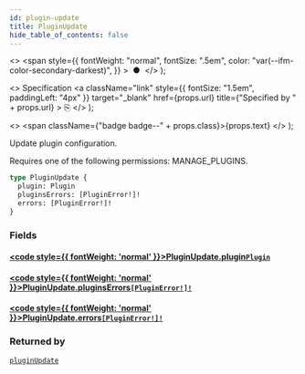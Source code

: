```yaml
---
id: plugin-update
title: PluginUpdate
hide_table_of_contents: false
---
```


  <>
    <span
      style={{
        fontWeight: "normal",
        fontSize: ".5em",
        color: "var(--ifm-color-secondary-darkest)",
      }}
    >
      &nbsp;●&nbsp;
    </span>
  </>
);

  <>
    Specification
    <a
      className="link"
      style={{ fontSize: "1.5em", paddingLeft: "4px" }}
      target="\_blank"
      href={props.url}
      title={"Specified by " + props.url}
    >
      ⎘
    </a>
  </>
);

  <>
    <span className={"badge badge--" + props.class}>{props.text}</span>
  </>
);

Update plugin configuration.

Requires one of the following permissions: MANAGE_PLUGINS.

```graphql
type PluginUpdate {
  plugin: Plugin
  pluginsErrors: [PluginError!]!
  errors: [PluginError!]!
}
```

### Fields

#### [<code style={{ fontWeight: 'normal' }}>PluginUpdate.<b>plugin</b></code>](#)<Bullet />[`Plugin`](../../api-reference/miscellaneous/objects/plugin) <Badge class="secondary" text="object"/> <Badge class="secondary" text="miscellaneous"/>

>

#### [<code style={{ fontWeight: 'normal' }}>PluginUpdate.<b>pluginsErrors</b></code>](#)<Bullet />[`[PluginError!]!`](../../api-reference/miscellaneous/objects/plugin-error) <Badge class="secondary" text="non-null"/> <Badge class="secondary" text="object"/> <Badge class="secondary" text="miscellaneous"/>

>

#### [<code style={{ fontWeight: 'normal' }}>PluginUpdate.<b>errors</b></code>](#)<Bullet />[`[PluginError!]!`](../../api-reference/miscellaneous/objects/plugin-error) <Badge class="secondary" text="non-null"/> <Badge class="secondary" text="object"/> <Badge class="secondary" text="miscellaneous"/>

>

### Returned by

[`pluginUpdate`](../../api-reference/miscellaneous/mutations/plugin-update) <Badge class="secondary" text="mutation"/>
